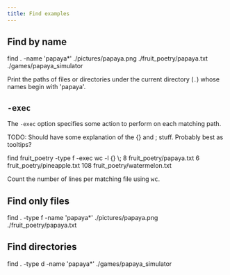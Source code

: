 ```yaml
---
title: Find examples
---
```


## Find by name

<CommandSession>
<Command>find . -name 'papaya*'</Command>
<CommandOutput>./pictures/papaya.png
./fruit_poetry/papaya.txt
./games/papaya_simulator
</CommandOutput>
</CommandSession>

Print the paths of files or directories under <Kw kw={1}>the current directory (`.`)</Kw> whose names begin with 'papaya'.

## `-exec`

The `-exec` option specifies some action to perform on each matching path.

TODO: Should have some explanation of the {} and \; stuff. Probably best as tooltips?

<CommandSession>
<Command>find fruit_poetry -type f -exec wc -l {} \;</Command>
<CommandOutput>
8 fruit_poetry/papaya.txt
6 fruit_poetry/pineapple.txt
108 fruit_poetry/watermelon.txt
</CommandOutput>
</CommandSession>

<Gloss>Count the number of lines per matching file using <kbd>wc</kbd>.
</Gloss>

## Find only files

<CommandSession>
<Command>find . -type f -name 'papaya*'</Command>
<CommandOutput>./pictures/papaya.png
./fruit_poetry/papaya.txt
</CommandOutput>
</CommandSession>

## Find directories

<CommandSession>
<Command>find . -type d -name 'papaya*'</Command>
<CommandOutput>./games/papaya_simulator
</CommandOutput>
</CommandSession>
